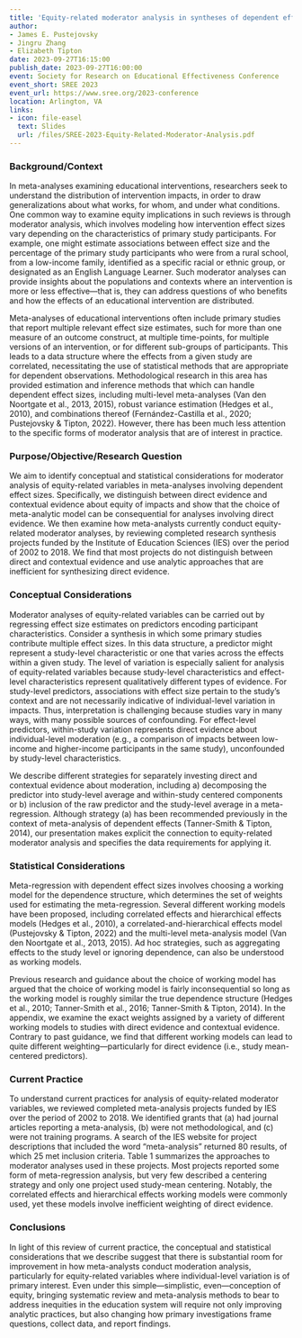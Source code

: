 ```yaml
---
title: 'Equity-related moderator analysis in syntheses of dependent effect sizes: Conceptual and statistical considerations'
author:
- James E. Pustejovsky
- Jingru Zhang
- Elizabeth Tipton
date: 2023-09-27T16:15:00
publish_date: 2023-09-27T16:00:00
event: Society for Research on Educational Effectiveness Conference
event_short: SREE 2023
event_url: https://www.sree.org/2023-conference
location: Arlington, VA
links:
- icon: file-easel
  text: Slides
  url: /files/SREE-2023-Equity-Related-Moderator-Analysis.pdf
---
```


### Background/Context

In meta-analyses examining educational interventions, researchers seek to understand the distribution of intervention impacts, in order to draw generalizations about what works, for whom, and under what conditions. One common way to examine equity implications in such reviews is through moderator analysis, which involves modeling how intervention effect sizes vary depending on the characteristics of primary study participants. For example, one might estimate associations between effect size and the percentage of the primary study participants who were from a rural school, from a low-income family, identified as a specific racial or ethnic group, or designated as an English Language Learner. Such moderator analyses can provide insights about the populations and contexts where an intervention is more or less effective—that is, they can address questions of who benefits and how the effects of an educational intervention are distributed. 

Meta-analyses of educational interventions often include primary studies that report multiple relevant effect size estimates, such for more than one measure of an outcome construct, at multiple time-points, for multiple versions of an intervention, or for different sub-groups of participants. This leads to a data structure where the effects from a given study are correlated, necessitating the use of statistical methods that are appropriate for dependent observations. Methodological research in this area has provided estimation and inference methods that which can handle dependent effect sizes, including multi-level meta-analyses (Van den Noortgate et al., 2013, 2015), robust variance estimation (Hedges et al., 2010), and combinations thereof (Fernández-Castilla et al., 2020; Pustejovsky & Tipton, 2022). However, there has been much less attention to the specific forms of moderator analysis that are of interest in practice. 

### Purpose/Objective/Research Question

We aim to identify conceptual and statistical considerations for moderator analysis of equity-related variables in meta-analyses involving dependent effect sizes. Specifically, we distinguish between direct evidence and contextual evidence about equity of impacts and show that the choice of meta-analytic model can be consequential for analyses involving direct evidence. We then examine how meta-analysts currently conduct equity-related moderator analyses, by reviewing completed research synthesis projects funded by the Institute of Education Sciences (IES) over the period of 2002 to 2018. We find that most projects do not distinguish between direct and contextual evidence and use analytic approaches that are inefficient for synthesizing direct evidence.

### Conceptual Considerations

Moderator analyses of equity-related variables can be carried out by regressing effect size estimates on predictors encoding participant characteristics. Consider a synthesis in which some primary studies contribute multiple effect sizes. In this data structure, a predictor might represent a study-level characteristic or one that varies across the effects within a given study. The level of variation is especially salient for analysis of equity-related variables because study-level characteristics and effect-level characteristics represent qualitatively different types of evidence. For study-level predictors, associations with effect size pertain to the study’s context and are not necessarily indicative of individual-level variation in impacts. Thus, interpretation is challenging because studies vary in many ways, with many possible sources of confounding. For effect-level predictors, within-study variation represents direct evidence about individual-level moderation (e.g., a comparison of impacts between low-income and higher-income participants in the same study), unconfounded by study-level characteristics.

We describe different strategies for separately investing direct and contextual evidence about moderation, including a) decomposing the predictor into study-level average and within-study centered components or b) inclusion of the raw predictor and the study-level average in a meta-regression. Although strategy (a) has been recommended previously in the context of meta-analysis of dependent effects (Tanner-Smith & Tipton, 2014), our presentation makes explicit the connection to equity-related moderator analysis and specifies the data requirements for applying it. 

### Statistical Considerations

Meta-regression with dependent effect sizes involves choosing a working model for the dependence structure, which determines the set of weights used for estimating the meta-regression. Several different working models have been proposed, including correlated effects and hierarchical effects models (Hedges et al., 2010), a correlated-and-hierarchical effects model (Pustejovsky & Tipton, 2022) and the multi-level meta-analysis model (Van den Noortgate et al., 2013, 2015). Ad hoc strategies, such as aggregating effects to the study level or ignoring dependence, can also be understood as working models. 

Previous research and guidance about the choice of working model has argued that the choice of working model is fairly inconsequential so long as the working model is roughly similar the true dependence structure (Hedges et al., 2010; Tanner-Smith et al., 2016; Tanner-Smith & Tipton, 2014). In the appendix, we examine the exact weights assigned by a variety of different working models to studies with direct evidence and contextual evidence. Contrary to past guidance, we find that different working models can lead to quite different weighting—particularly for direct evidence (i.e., study mean-centered predictors).

### Current Practice

To understand current practices for analysis of equity-related moderator variables, we reviewed completed meta-analysis projects funded by IES over the period of 2002 to 2018. We identified grants that (a) had journal articles reporting a meta-analysis, (b) were not methodological, and (c) were not training programs. A search of the IES website for project descriptions that included the word “meta-analysis” returned 80 results, of which 25 met inclusion criteria. Table 1 summarizes the approaches to moderator analyses used in these projects. Most projects reported some form of meta-regression analysis, but very few described a centering strategy and only one project used study-mean centering. Notably, the correlated effects and hierarchical effects working models were commonly used, yet these models involve inefficient weighting of direct evidence.  

### Conclusions

In light of this review of current practice, the conceptual and statistical considerations that we describe suggest that there is substantial room for improvement in how meta-analysts conduct moderation analysis, particularly for equity-related variables where individual-level variation is of primary interest. Even under this simple—simplistic, even—conception of equity, bringing systematic review and meta-analysis methods to bear to address inequities in the education system will require not only improving analytic practices, but also changing how primary investigations frame questions, collect data, and report findings.
